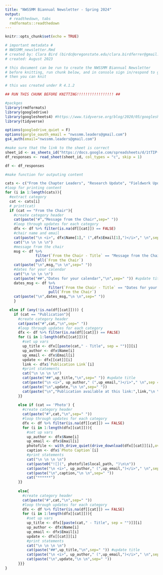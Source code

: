 ```yaml
---
title: "NWSSMM Biannual Newsletter - Spring 2024"
output:
  # readthedown, tabs
  rmdformats::readthedown
---
```


```r
knitr::opts_chunk$set(echo = TRUE)
```

```r
# important metadata #
# NWSSMM_newsletter.Rmd
# created by: Clara Bird (birdc@oregonstate.edu/clara.birdferrer@gmail.com), GEMM Lab, OSU
# created: August 2023

# this document can be run to create the NWSSMM Biannual Newsletter
# before knitting, run chunk below, and in console sign in/respond to google sheets prompt
# then you can knit

# this was created under R 4.1.2
```

```r
## RUN THIS CHUNK BEFORE KNITTING!!!!!!!!!!!!!!!!! ##

#packges
library(rmdformats)
library(googledrive)
library(googlesheets4) #https://www.tidyverse.org/blog/2020/05/googlesheets4-0-2-0/
library(tidyverse)

options(googledrive_quiet = F)
options(gargle_oauth_email = "nwssmm.leaders@gmail.com")
gs4_auth(email="nwssmm.leaders@gmail.com")

#make sure that the link to the sheet is correct
sheet_id <- as_sheets_id("https://docs.google.com/spreadsheets/d/1tTIP-HUZuOHWXRFThQsO7wvLhqPxi3yR_GH1ae0GjrU/edit?gid=2106727867#gid=2106727867")
df_responses <- read_sheet(sheet_id, col_types = "c", skip = 1)
```


```r
df <- df_responses

#make function for outputing content

cats <- c("From the Chapter Leaders", "Research Update", "Fieldwork Update", "Publication", "Research Blooper", "Small Victory", "Photo")
#loop for printing content
for (i in 1:length(cats)){
  #extract category
  cat <- cats[i]
  # print(cat)
  if (cat == "From the Chair"){
    #create category header
    cat(paste("#","Message from the Chair",sep=" "))
    #loop through updates for each category
    dfx <- df %>% filter(is.na(df[[cat]]) == FALSE)
    #chair name and email
    cat(paste("\n <i>", dfx$Name[1]," (",dfx$Email[1],")</i>"," \n",sep = "")) #author and email
    cat("\n \n \n \n")
    #message from the chair
    msg <- df %>%
              filter(`From the Chair - Title` == "Message from the Chair") %>%
              pull(`From the Chair`)
    cat(paste("\n",msg,"\n \n",sep=" "))
    #dates for your calendar
    cat("\n \n \n \n")
    cat(paste("##","Dates for your calendar","\n",sep=" ")) #update title
    dates_msg <- df %>%
                    filter(`From the Chair - Title` == "Dates for your calendar") %>%
                    pull(`From the Chair`)
    cat(paste("\n",dates_msg,"\n \n",sep=" "))
    }

  else if (any(!is.na(df[[cat]]))) {
    if (cat == "Publication"){
      #create category header
      cat(paste("#",cat,"\n",sep=" "))
      #loop through updates for each category
      dfx <- df %>% filter(is.na(df[[cat]]) == FALSE)
      for (i in 1:length(dfx[[cat]])){
        #set up vars
        up_title <- dfx[[paste(cat," - Title", sep = "")]][i]
        up_author <- dfx$Name[i]
        up_email <- dfx$Email[i]
        update <- dfx[[cat]][i]
        link <- dfx$`Publication Link`[i]
        #print statements
        cat("\n \n \n \n")
        cat(paste("##",up_title,"\n",sep=" ")) #update title
        cat(paste("\n <i>", up_author," (",up_email,")</i>"," \n",sep = "")) #author and email
        cat(paste("\n",update,"\n \n",sep=" "))
        cat(paste("\n","Publication available at this link:",link,"\n \n",sep=" "))
      }}
  
      else if (cat == 'Photo') {
        #create category header
        cat(paste("#",cat,"\n",sep=" "))
        #loop through updates for each category
        dfx <- df %>% filter(is.na(df[[cat]]) == FALSE)
        for (i in 1:length(dfx[[cat]])){
          #set up vars
          up_author <- dfx$Name[i]
          up_email <- dfx$Email[i]
          photofile <- with_drive_quiet(drive_download(dfx[[cat]][i],overwrite=TRUE))
          caption <- dfx$`Photo Caption`[i]
          #print statements
          cat("\n \n \n \n")
          cat(paste0("![](", photofile$local_path, ")\n\n"))
          cat(paste("\n <i>", up_author," (",up_email,")</i>"," \n",sep = "")) #author and email
          cat(paste("\n",caption,"\n \n",sep=" "))
          cat("******")
      }}
    
      else{
        #create category header
        cat(paste("#",cat,"\n",sep=" "))
        #loop through updates for each category
        dfx <- df %>% filter(is.na(df[[cat]]) == FALSE)
        for (i in 1:length(dfx[[cat]])){
          #set up vars
          up_title <- dfx[[paste(cat," - Title", sep = "")]][i]
          up_author <- dfx$Name[i]
          up_email <- dfx$Email[i]
          update <- dfx[[cat]][i]
          #print statements
          cat("\n \n \n \n")
          cat(paste("##",up_title,"\n",sep=" ")) #update title
          cat(paste("\n <i>", up_author," (",up_email,")</i>"," \n",sep = "")) #author and email
          cat(paste("\n",update,"\n \n",sep=" "))
      }}}
}
```
